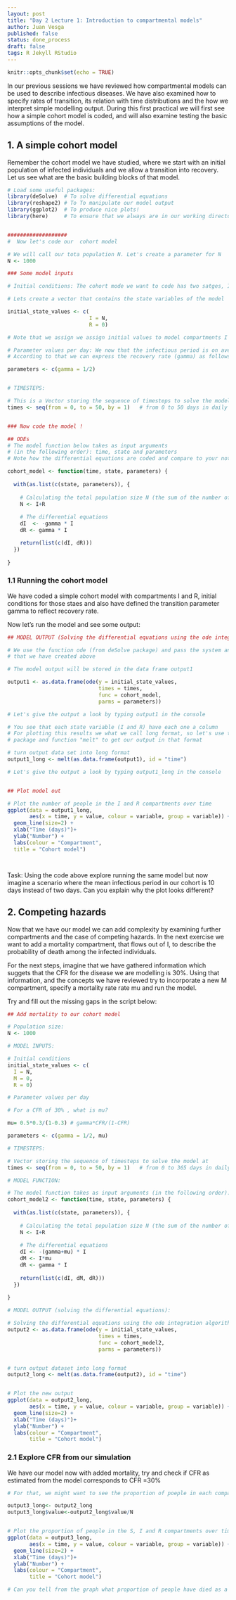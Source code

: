 ```yaml
---
layout: post
title: "Day 2 Lecture 1: Introduction to compartmental models" 
author: Juan Vesga
published: false
status: done_process
draft: false
tags: R Jekyll RStudio   
---
```

```r
knitr::opts_chunk$set(echo = TRUE)
```


In our previous sessions we have reviewed how compartmental models can be used to describe infectious diseases. We have also examined how to specify rates of transition, its relation with time distributions and the how we interpret simple modelling output. During this first practical we will first see how a simple cohort model is coded, and will also examine testing the basic assumptions of the model.  

## 1. A simple cohort model 

Remember the cohort model we have studied, where we start with an initial population of infected individuals and we allow a transition into recovery. Let us see what are the basic building blocks of that model. 


```r

# Load some useful packages:
library(deSolve)  # To solve differential equations 
library(reshape2) # To To manipulate our model output
library(ggplot2)  # To produce nice plots!
library(here)     # To ensure that we always are in our working directory


###################
#  Now let's code our  cohort model 

# We will call our tota population N. Let's create a parameter for N
N <- 1000

### Some model inputs

# Initial conditions: The cohort mode we want to code has two satges, I Infected  and R (recovered) 

# Lets create a vector that contains the state variables of the model

initial_state_values <- c(
                          I = N,
                          R = 0)           

# Note that we assign we assign initial values to model compartments I and R

# Parameter values per day: We now that the infectious period is on average 2 days
# According to that we can express the recovery rate (gamma) as follows:

parameters <- c(gamma = 1/2)


# TIMESTEPS:

# This is a Vector storing the sequence of timesteps to solve the model at
times <- seq(from = 0, to = 50, by = 1)   # from 0 to 50 days in daily intervals


### Now code the model ! 

## ODEs 
# The model function below takes as input arguments 
# (in the following order): time, state and parameters
# Note how the differential equations are coded and compare to your notes ! 

cohort_model <- function(time, state, parameters) {  
  
  with(as.list(c(state, parameters)), {     
    
    # Calculating the total population size N (the sum of the number of people in each compartment)
    N <- I+R
    
    # The differential equations
    dI  <- -gamma * I     
    dR <- gamma * I

    return(list(c(dI, dR))) 
  })
  
}

```

### 1.1 Running the cohort model

We have coded a simple cohort model with compartments I and R, initial conditions for those staes and also have defined the transition parameter gamma to reflect recovery rate.

Now let's run the model and see some output:

```r
## MODEL OUTPUT (Solving the differential equations using the ode integration algorithm)

# We use the function ode (from deSolve package) and pass the system and parameters 
# that we have created above

# The model output will be stored in the data frame output1

output1 <- as.data.frame(ode(y = initial_state_values, 
                             times = times, 
                             func = cohort_model,
                             parms = parameters))

# Let's give the output a look by typing output1 in the console

# You see that each state variable (I and R) have each one a column
# For plotting this results we what we call long format, so let's use the rehsape 
# package and function "melt" to get our output in that format

# turn output data set into long format
output1_long <- melt(as.data.frame(output1), id = "time")                  

# Let's give the output a look by typing output1_long in the console


## Plot model out

# Plot the number of people in the I and R compartments over time
ggplot(data = output1_long,                                              # specify object containing data to plot
       aes(x = time, y = value, colour = variable, group = variable)) +  # assign columns to axes and groups
  geom_line(size=2) +                                                    # represent data as lines
  xlab("Time (days)")+                                                   # add label for x axis
  ylab("Number") +                                                       # add label for y axis
  labs(colour = "Compartment",                                           # add legend title  
  title = "Cohort model")  




```

Task: Using the code above explore running the same model but now imagine a scenario where the mean infectious period in our cohort is 10 days instead of two days. Can you explain why the plot looks different? 


## 2. Competing hazards

Now that we have our model we can add complexity by examining further compartments and the case of competing hazards.
In the next exercise we want to add a mortality compartment, that flows out of I, to describe the probability of death among the infected individuals. 

For the next steps, imagine that we have gathered information which suggets that the CFR for the disease we are modelling is 30%. Using that information, and the concepts we have reviewed try to incorporate a new M compartment, specify a mortality rate rate mu and run the model. 

Try and fill out the missing gaps in the script below: 


```r
## Add mortality to our cohort model 

# Population size:
N <- 1000

# MODEL INPUTS:

# Initial conditions
initial_state_values <- c(
  I = N,
  M = 0,
  R = 0)           

# Parameter values per day

# For a CFR of 30% , what is mu? 

mu= 0.5*0.3/(1-0.3) # gamma*CFR/(1-CFR)

parameters <- c(gamma = 1/2, mu)

# TIMESTEPS:

# Vector storing the sequence of timesteps to solve the model at
times <- seq(from = 0, to = 50, by = 1)   # from 0 to 365 days in daily intervals

# MODEL FUNCTION: 

# The model function takes as input arguments (in the following order): time, state and parameters
cohort_model2 <- function(time, state, parameters) {  
  
  with(as.list(c(state, parameters)), {     
    
    # Calculating the total population size N (the sum of the number of people in each compartment)
    N <- I+R
    
    # The differential equations
    dI <- -(gamma+mu) * I     
    dM <- I*mu
    dR <- gamma * I
    
    return(list(c(dI, dM, dR))) 
  })
  
}

# MODEL OUTPUT (solving the differential equations):

# Solving the differential equations using the ode integration algorithm
output2 <- as.data.frame(ode(y = initial_state_values, 
                             times = times, 
                             func = cohort_model2,
                             parms = parameters))


# turn output dataset into long format
output2_long <- melt(as.data.frame(output2), id = "time")                 


# Plot the new output
ggplot(data = output2_long,                                               
       aes(x = time, y = value, colour = variable, group = variable)) +  
  geom_line(size=2) +                                                          
  xlab("Time (days)")+                                                   
  ylab("Number") +                                                       
  labs(colour = "Compartment",                                          
       title = "Cohort model")    
```


### 2.1 Explore CFR from our simulation

We have our model now with added mortality, try and check if CFR as estimated from the model corresponds to CFR =30% 

```r
# For that, we might want to see the proportion of poeple in each compartment

output3_long<- output2_long
output3_long$value<-output2_long$value/N


# Plot the proportion of people in the S, I and R compartments over time
ggplot(data = output3_long,                                               
       aes(x = time, y = value, colour = variable, group = variable)) +  
  geom_line(size=2) +                                                        
  xlab("Time (days)")+                                                  
  ylab("Number") +                                                      
  labs(colour = "Compartment",                                          
       title = "Cohort model")  

# Can you tell from the graph what proportion of people have died as a result of the disease?

```
